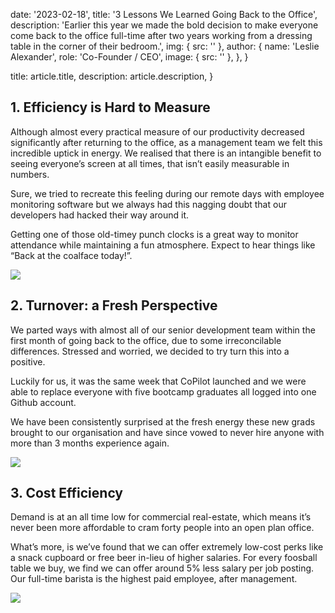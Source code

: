   date: '2023-02-18',
  title: '3 Lessons We Learned Going Back to the Office',
  description:
    'Earlier this year we made the bold decision to make everyone come back to the office full-time after two years working from a dressing table in the corner of their bedroom.',
  img: { src: '' },
  author: {
    name: 'Leslie Alexander',
    role: 'Co-Founder / CEO',
    image: { src: '' },
  },
}

  title: article.title,
  description: article.description,
}

## 1. Efficiency is Hard to Measure

Although almost every practical measure of our productivity decreased significantly after returning to the office, as a management team we felt this incredible uptick in energy. We realised that there is an intangible benefit to seeing everyone’s screen at all times, that isn’t easily measurable in numbers.

Sure, we tried to recreate this feeling during our remote days with employee monitoring software but we always had this nagging doubt that our developers had hacked their way around it.

<TopTip>
  Getting one of those old-timey punch clocks is a great way to monitor
  attendance while maintaining a fun atmosphere. Expect to hear things like
  “Back at the coalface today!”.
</TopTip>

![](./punch-clock.jpg)

## 2. Turnover: a Fresh Perspective

We parted ways with almost all of our senior development team within the first month of going back to the office, due to some irreconcilable differences. Stressed and worried, we decided to try turn this into a positive.

Luckily for us, it was the same week that CoPilot launched and we were able to replace everyone with five bootcamp graduates all logged into one Github account.

We have been consistently surprised at the fresh energy these new grads brought to our organisation and have since vowed to never hire anyone with more than 3 months experience again.

![](./graduation.jpg)

## 3. Cost Efficiency

Demand is at an all time low for commercial real-estate, which means it’s never been more affordable to cram forty people into an open plan office.

What’s more, is we’ve found that we can offer extremely low-cost perks like a snack cupboard or free beer in-lieu of higher salaries. For every foosball table we buy, we find we can offer around 5% less salary per job posting. Our full-time barista is the highest paid employee, after management.

![](./jars.jpg)
